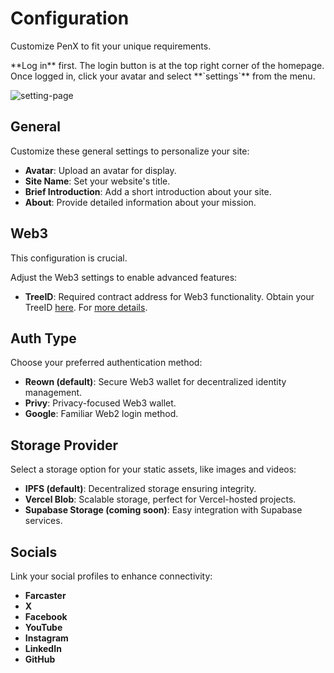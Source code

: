 
# Configuration

Customize PenX to fit your unique requirements.

<Callout emoji="🔓">
  **Log in** first. The login button is at the top right corner of the homepage.
</Callout>

<Callout type="info" emoji="ℹ️">
  Once logged in, click your avatar and select **`settings`** from the menu.
</Callout>

![setting-page](/images/screenshot/penx-setting-default.png)

## General

Customize these general settings to personalize your site:

- **Avatar**: Upload an avatar for display.
- **Site Name**: Set your website's title.
- **Brief Introduction**: Add a short introduction about your site.
- **About**: Provide detailed information about your mission.

## Web3

<Callout emoji="❗">This configuration is crucial.</Callout>

Adjust the Web3 settings to enable advanced features:

- **TreeID**: Required contract address for Web3 functionality. Obtain your TreeID [here](https://www.penx.io/create-space). For [more details](/guides/Onchain-penx).

## Auth Type

Choose your preferred authentication method:

- **Reown (default)**: Secure Web3 wallet for decentralized identity management.
- **Privy**: Privacy-focused Web3 wallet.
- **Google**: Familiar Web2 login method.

## Storage Provider

Select a storage option for your static assets, like images and videos:

- **IPFS (default)**: Decentralized storage ensuring integrity.
- **Vercel Blob**: Scalable storage, perfect for Vercel-hosted projects.
- **Supabase Storage (coming soon)**: Easy integration with Supabase services.

## Socials

Link your social profiles to enhance connectivity:

- **Farcaster**
- **X**
- **Facebook**
- **YouTube**
- **Instagram**
- **LinkedIn**
- **GitHub**
